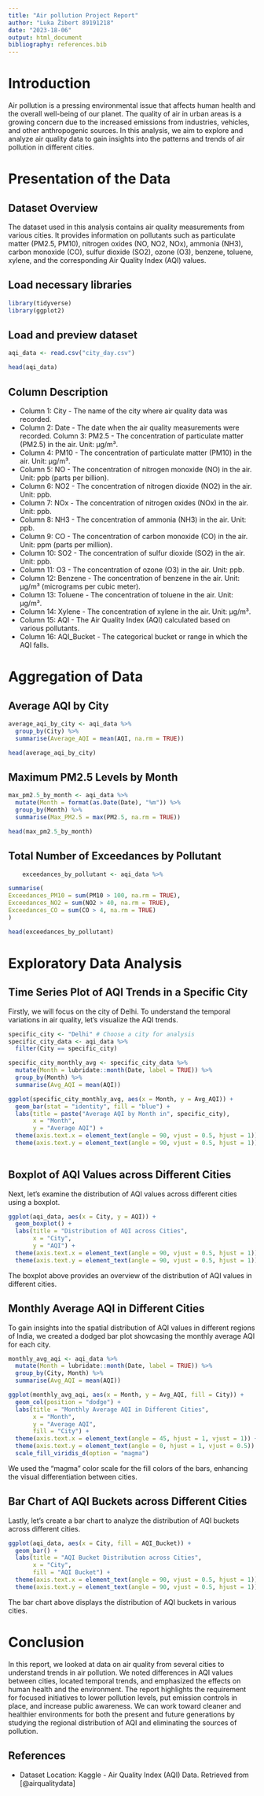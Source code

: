 ```yaml
---
title: "Air pollution Project Report"
author: "Luka Žibert 89191218"
date: "2023-18-06"
output: html_document
bibliography: references.bib
---
```


# Introduction

Air pollution is a pressing environmental issue that affects human health and the overall well-being of our planet. The quality of air in urban areas is a growing concern due to the increased emissions from industries, vehicles, and other anthropogenic sources. In this analysis, we aim to explore and analyze air quality data to gain insights into the patterns and trends of air pollution in different cities.

# Presentation of the Data

## Dataset Overview

The dataset used in this analysis contains air quality measurements from various cities. It provides information on pollutants such as particulate matter (PM2.5, PM10), nitrogen oxides (NO, NO2, NOx), ammonia (NH3), carbon monoxide (CO), sulfur dioxide (SO2), ozone (O3), benzene, toluene, xylene, and the corresponding Air Quality Index (AQI) values.

## Load necessary libraries

```r
library(tidyverse)
library(ggplot2)
```

## Load and preview dataset

```r
aqi_data <- read.csv("city_day.csv")

head(aqi_data)
```

## Column Description

- Column 1: City - The name of the city where air quality data was recorded.
- Column 2: Date - The date when the air quality measurements were recorded.
  Column 3: PM2.5 - The concentration of particulate matter (PM2.5) in the air. Unit: μg/m³.
- Column 4: PM10 - The concentration of particulate matter (PM10) in the air. Unit: μg/m³.
- Column 5: NO - The concentration of nitrogen monoxide (NO) in the air. Unit: ppb (parts per billion).
- Column 6: NO2 - The concentration of nitrogen dioxide (NO2) in the air. Unit: ppb.
- Column 7: NOx - The concentration of nitrogen oxides (NOx) in the air. Unit: ppb.
- Column 8: NH3 - The concentration of ammonia (NH3) in the air. Unit: ppb.
- Column 9: CO - The concentration of carbon monoxide (CO) in the air. Unit: ppm (parts per million).
- Column 10: SO2 - The concentration of sulfur dioxide (SO2) in the air. Unit: ppb.
- Column 11: O3 - The concentration of ozone (O3) in the air. Unit: ppb.
- Column 12: Benzene - The concentration of benzene in the air. Unit: µg/m³ (micrograms per cubic meter).
- Column 13: Toluene - The concentration of toluene in the air. Unit: µg/m³.
- Column 14: Xylene - The concentration of xylene in the air. Unit: µg/m³.
- Column 15: AQI - The Air Quality Index (AQI) calculated based on various pollutants.
- Column 16: AQI_Bucket - The categorical bucket or range in which the AQI falls.

# Aggregation of Data

## Average AQI by City


```r
average_aqi_by_city <- aqi_data %>%
  group_by(City) %>%
  summarise(Average_AQI = mean(AQI, na.rm = TRUE))

head(average_aqi_by_city)
```

## Maximum PM2.5 Levels by Month

```r
max_pm2.5_by_month <- aqi_data %>%
  mutate(Month = format(as.Date(Date), "%m")) %>%
  group_by(Month) %>%
  summarise(Max_PM2.5 = max(PM2.5, na.rm = TRUE))

head(max_pm2.5_by_month)
```

## Total Number of Exceedances by Pollutant

```r
    exceedances_by_pollutant <- aqi_data %>%

summarise(
Exceedances_PM10 = sum(PM10 > 100, na.rm = TRUE),
Exceedances_NO2 = sum(NO2 > 40, na.rm = TRUE),
Exceedances_CO = sum(CO > 4, na.rm = TRUE)
)

head(exceedances_by_pollutant)
```



# Exploratory Data Analysis

## Time Series Plot of AQI Trends in a Specific City

Firstly, we will focus on the city of Delhi. To understand the temporal variations in air quality, let's visualize the AQI trends.

```r
specific_city <- "Delhi" # Choose a city for analysis
specific_city_data <- aqi_data %>%
  filter(City == specific_city)

specific_city_monthly_avg <- specific_city_data %>%
  mutate(Month = lubridate::month(Date, label = TRUE)) %>%
  group_by(Month) %>%
  summarise(Avg_AQI = mean(AQI))

ggplot(specific_city_monthly_avg, aes(x = Month, y = Avg_AQI)) +
  geom_bar(stat = "identity", fill = "blue") +
  labs(title = paste("Average AQI by Month in", specific_city),
       x = "Month",
       y = "Average AQI") +
  theme(axis.text.x = element_text(angle = 90, vjust = 0.5, hjust = 1)) +
  theme(axis.text.y = element_text(angle = 90, vjust = 0.5, hjust = 1))
       
```

## Boxplot of AQI Values across Different Cities

Next, let's examine the distribution of AQI values across different cities using a boxplot.

```r
ggplot(aqi_data, aes(x = City, y = AQI)) +
  geom_boxplot() +
  labs(title = "Distribution of AQI across Cities",
       x = "City",
       y = "AQI") +
  theme(axis.text.x = element_text(angle = 90, vjust = 0.5, hjust = 1)) +
  theme(axis.text.y = element_text(angle = 90, vjust = 0.5, hjust = 1))
```

The boxplot above provides an overview of the distribution of AQI values in different cities.

## Monthly Average AQI in Different Cities

To gain insights into the spatial distribution of AQI values in different regions of India, we created a dodged bar plot showcasing the monthly average AQI for each city.

```r
monthly_avg_aqi <- aqi_data %>%
  mutate(Month = lubridate::month(Date, label = TRUE)) %>%
  group_by(City, Month) %>%
  summarise(Avg_AQI = mean(AQI))

ggplot(monthly_avg_aqi, aes(x = Month, y = Avg_AQI, fill = City)) +
  geom_col(position = "dodge") +
  labs(title = "Monthly Average AQI in Different Cities",
       x = "Month",
       y = "Average AQI",
       fill = "City") +
  theme(axis.text.x = element_text(angle = 45, hjust = 1, vjust = 1)) +
  theme(axis.text.y = element_text(angle = 0, hjust = 1, vjust = 0.5)) +
  scale_fill_viridis_d(option = "magma")
```

We used the "magma" color scale for the fill colors of the bars, enhancing the visual differentiation between cities.

## Bar Chart of AQI Buckets across Different Cities

Lastly, let's create a bar chart to analyze the distribution of AQI buckets across different cities.

```r
ggplot(aqi_data, aes(x = City, fill = AQI_Bucket)) +
  geom_bar() +
  labs(title = "AQI Bucket Distribution across Cities",
       x = "City",
       fill = "AQI Bucket") +
  theme(axis.text.x = element_text(angle = 90, vjust = 0.5, hjust = 1)) +
  theme(axis.text.y = element_text(angle = 90, vjust = 0.5, hjust = 1))
```

The bar chart above displays the distribution of AQI buckets in various cities.

# Conclusion
In this report, we looked at data on air quality from several cities to understand trends in air pollution. We noted differences in AQI values between cities, located temporal trends, and emphasized the effects on human health and the environment. The report highlights the requirement for focused initiatives to lower pollution levels, put emission controls in place, and increase public awareness. We can work toward cleaner and healthier environments for both the present and future generations by studying the regional distribution of AQI and eliminating the sources of pollution.

## References
* Dataset Location: Kaggle - Air Quality Index (AQI) Data. Retrieved from
[@airqualitydata]


